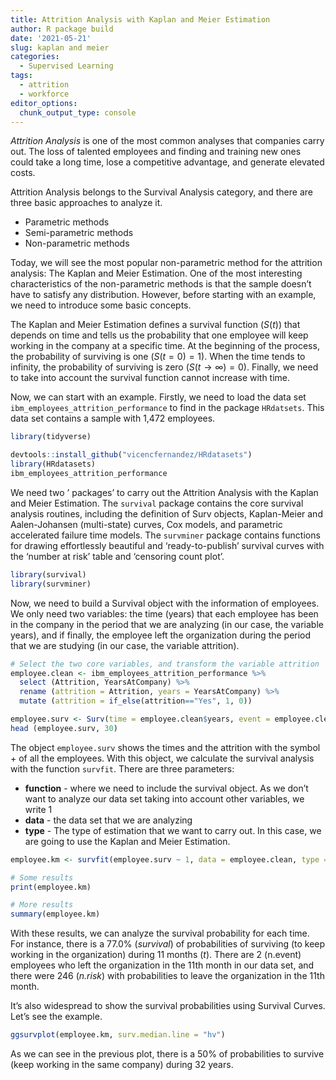 ```yaml
---
title: Attrition Analysis with Kaplan and Meier Estimation
author: R package build
date: '2021-05-21'
slug: kaplan and meier
categories:
  - Supervised Learning
tags:
  - attrition
  - workforce
editor_options: 
  chunk_output_type: console
---
```


*Attrition Analysis* is one of the most common analyses that companies carry out. The loss of talented employees and finding and training new ones could take a long time, lose a competitive advantage, and generate elevated costs. 

Attrition Analysis belongs to the Survival Analysis category, and there are three basic approaches to analyze it. 

* Parametric methods
* Semi-parametric methods
* Non-parametric methods

Today, we will see the most popular non-parametric method for the attrition analysis: The Kaplan and Meier Estimation. One of the most interesting characteristics of the non-parametric methods is that the sample doesn't have to satisfy any distribution. However, before starting with an example, we need to introduce some basic concepts. 

The Kaplan and Meier Estimation defines a survival function ($S(t)$) that depends on time and tells us the probability that one employee will keep working in the company at a specific time. At the beginning of the process, the probability of surviving is one ($S(t=0)=1$). When the time tends to infinity,  the probability of surviving is zero ($S(t \rightarrow \infty)=0$). Finally, we need to take into account the survival function cannot increase with time.

Now, we can start with an example. Firstly, we need to load the data set `ibm_employees_attrition_performance` to find in the package `HRdatsets`. This data set contains a sample with 1,472 employees.

```r
library(tidyverse)

devtools::install_github("vicencfernandez/HRdatasets")
library(HRdatasets)
ibm_employees_attrition_performance 
```

We need two ' packages' to carry out the Attrition Analysis with the Kaplan and Meier Estimation. The `survival` package contains the core survival analysis routines, including the definition of Surv objects, Kaplan-Meier and Aalen-Johansen (multi-state) curves, Cox models, and parametric accelerated failure time models. The `survminer` package contains functions for drawing effortlessly beautiful and 'ready-to-publish' survival curves with the 'number at risk' table and 'censoring count plot'.

```r
library(survival)
library(survminer)
```

Now, we need to build a Survival object with the information of employees. We only need two variables: the time (years) that each employee has been in the company in the period that we are analyzing (in our case, the variable years), and if finally, the employee left the organization during the period that we are studying (in our case, the variable attrition).

```r
# Select the two core variables, and transform the variable attrition
employee.clean <- ibm_employees_attrition_performance %>% 
  select (Attrition, YearsAtCompany) %>% 
  rename (attrition = Attrition, years = YearsAtCompany) %>%
  mutate (attrition = if_else(attrition=="Yes", 1, 0)) 

employee.surv <- Surv(time = employee.clean$years, event = employee.clean$attrition)
head (employee.surv, 30)
```

The object `employee.surv` shows the times and the attrition with the symbol + of all the employees. With this object, we calculate the survival analysis with the function `survfit`. There are three parameters:

* **function** - where we need to include the survival object. As we don't want to analyze our data set taking into account other variables, we write 1
* **data** - the data set that we are analyzing
* **type** - The type of estimation that we want to carry out. In this case, we are going to use the Kaplan and Meier Estimation.

```r
employee.km <- survfit(employee.surv ~ 1, data = employee.clean, type = "kaplan-meier")

# Some results
print(employee.km)

# More results
summary(employee.km)
```

With these results, we can analyze the survival probability for each time. For instance, there is a 77.0% (*survival*) of probabilities of surviving (to keep working in the organization) during 11 months (*t*). There are 2 (n.event) employees who left the organization in the 11th month in our data set, and there were 246 (*n.risk*) with probabilities to leave the organization in the 11th month.

It's also widespread to show the survival probabilities using Survival Curves. Let's see the example.

```r
ggsurvplot(employee.km, surv.median.line = "hv")
```

As we can see in the previous plot, there is a 50% of probabilities to survive (keep working in the same company) during 32 years. 